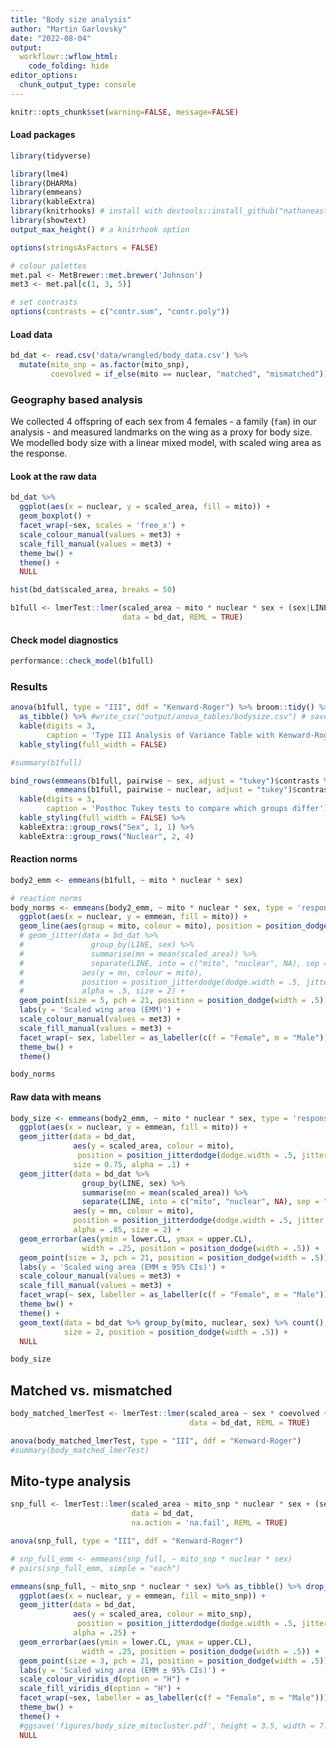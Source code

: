 ```yaml
---
title: "Body size analysis"
author: "Martin Garlovsky"
date: "2022-08-04"
output: 
  workflowr::wflow_html:
    code_folding: hide 
editor_options:
  chunk_output_type: console
---
```


```r
knitr::opts_chunk$set(warning=FALSE, message=FALSE)
```

#### Load packages
```r
library(tidyverse)

library(lme4)
library(DHARMa)
library(emmeans)
library(kableExtra)
library(knitrhooks) # install with devtools::install_github("nathaneastwood/knitrhooks")
library(showtext)
output_max_height() # a knitrhook option

options(stringsAsFactors = FALSE)

# colour palettes
met.pal <- MetBrewer::met.brewer('Johnson')
met3 <- met.pal[c(1, 3, 5)]

# set contrasts
options(contrasts = c("contr.sum", "contr.poly"))

```

#### Load data
```r
bd_dat <- read.csv('data/wrangled/body_data.csv') %>% 
  mutate(mito_snp = as.factor(mito_snp),
         coevolved = if_else(mito == nuclear, "matched", "mismatched"))
```

### Geography based analysis {.tabset}

We collected 4 offspring of each sex from 4 females - a family (`fam`) in our analysis - and measured landmarks on the wing as a proxy for body size. We modelled body size with a linear mixed model, with scaled wing area as the response. 

#### Look at the raw data 
```r
bd_dat %>% 
  ggplot(aes(x = nuclear, y = scaled_area, fill = mito)) +
  geom_boxplot() +
  facet_wrap(~sex, scales = 'free_x') +
  scale_colour_manual(values = met3) +
  scale_fill_manual(values = met3) +
  theme_bw() + 
  theme() + 
  NULL
```


```r
hist(bd_dat$scaled_area, breaks = 50)

b1full <- lmerTest::lmer(scaled_area ~ mito * nuclear * sex + (sex|LINE) + (1|fam), 
                         data = bd_dat, REML = TRUE)
```

#### Check model diagnostics
```r
performance::check_model(b1full)
```

### Results {.tabset}
```r
anova(b1full, type = "III", ddf = "Kenward-Roger") %>% broom::tidy() %>% 
  as_tibble() %>% #write_csv("output/anova_tables/bodysize.csv") # save anova table for supp. tables
  kable(digits = 3, 
        caption = 'Type III Analysis of Variance Table with Kenward-Roger`s method') %>% 
  kable_styling(full_width = FALSE)

#summary(b1full)

bind_rows(emmeans(b1full, pairwise ~ sex, adjust = "tukey")$contrasts %>% as_tibble(),
          emmeans(b1full, pairwise ~ nuclear, adjust = "tukey")$contrasts %>% as_tibble()) %>% 
  kable(digits = 3, 
        caption = 'Posthoc Tukey tests to compare which groups differ') %>% 
  kable_styling(full_width = FALSE) %>%
  kableExtra::group_rows("Sex", 1, 1) %>%
  kableExtra::group_rows("Nuclear", 2, 4)

```

#### Reaction norms
```r

body2_emm <- emmeans(b1full, ~ mito * nuclear * sex)

# reaction norms
body_norms <- emmeans(body2_emm, ~ mito * nuclear * sex, type = 'response') %>% as_tibble() %>% 
  ggplot(aes(x = nuclear, y = emmean, fill = mito)) +
  geom_line(aes(group = mito, colour = mito), position = position_dodge(width = .5)) +
  # geom_jitter(data = bd_dat %>% 
  #               group_by(LINE, sex) %>% 
  #               summarise(mn = mean(scaled_area)) %>% 
  #               separate(LINE, into = c("mito", "nuclear", NA), sep = "(?<=.)", remove = FALSE),
  #             aes(y = mn, colour = mito),
  #             position = position_jitterdodge(dodge.width = .5, jitter.width = .1),
  #             alpha = .5, size = 2) +
  geom_point(size = 5, pch = 21, position = position_dodge(width = .5)) +
  labs(y = 'Scaled wing area (EMM)') +
  scale_colour_manual(values = met3) +
  scale_fill_manual(values = met3) +
  facet_wrap(~ sex, labeller = as_labeller(c(f = "Female", m = "Male"))) +
  theme_bw() + 
  theme()

body_norms

```

#### Raw data with means
```r

body_size <- emmeans(body2_emm, ~ mito * nuclear * sex, type = 'response') %>% as_tibble() %>% 
  ggplot(aes(x = nuclear, y = emmean, fill = mito)) +
  geom_jitter(data = bd_dat,
              aes(y = scaled_area, colour = mito),
               position = position_jitterdodge(dodge.width = .5, jitter.width = .1),
              size = 0.75, alpha = .1) +
  geom_jitter(data = bd_dat %>% 
                group_by(LINE, sex) %>% 
                summarise(mn = mean(scaled_area)) %>% 
                separate(LINE, into = c("mito", "nuclear", NA), sep = "(?<=.)", remove = FALSE),
              aes(y = mn, colour = mito),
              position = position_jitterdodge(dodge.width = .5, jitter.width = .1),
              alpha = .85, size = 2) +
  geom_errorbar(aes(ymin = lower.CL, ymax = upper.CL), 
                width = .25, position = position_dodge(width = .5)) +
  geom_point(size = 3, pch = 21, position = position_dodge(width = .5)) +
  labs(y = 'Scaled wing area (EMM ± 95% CIs)') +
  scale_colour_manual(values = met3) +
  scale_fill_manual(values = met3) +
  facet_wrap(~ sex, labeller = as_labeller(c(f = "Female", m = "Male"))) +
  theme_bw() + 
  theme() + 
  geom_text(data = bd_dat %>% group_by(mito, nuclear, sex) %>% count(), aes(y = -2.2, label = n), 
            size = 2, position = position_dodge(width = .5)) + 
  NULL

body_size

```

## Matched vs. mismatched
```r
body_matched_lmerTest <- lmerTest::lmer(scaled_area ~ sex * coevolved + (sex|LINE) + (1|fam), 
                                        data = bd_dat, REML = TRUE)

anova(body_matched_lmerTest, type = "III", ddf = "Kenward-Roger")
#summary(body_matched_lmerTest)

```


## Mito-type analysis
```r
snp_full <- lmerTest::lmer(scaled_area ~ mito_snp * nuclear * sex + (sex|LINE) + (1|fam), 
                           data = bd_dat,
                           na.action = 'na.fail', REML = TRUE)

anova(snp_full, type = "III", ddf = "Kenward-Roger")

# snp_full_emm <- emmeans(snp_full, ~ mito_snp * nuclear * sex)
# pairs(snp_full_emm, simple = "each")

emmeans(snp_full, ~ mito_snp * nuclear * sex) %>% as_tibble() %>% drop_na() %>% 
  ggplot(aes(x = nuclear, y = emmean, fill = mito_snp)) +
  geom_jitter(data = bd_dat,
              aes(y = scaled_area, colour = mito_snp),
               position = position_jitterdodge(dodge.width = .5, jitter.width = .1),
              alpha = .25) +
  geom_errorbar(aes(ymin = lower.CL, ymax = upper.CL), 
                width = .25, position = position_dodge(width = .5)) +
  geom_point(size = 3, pch = 21, position = position_dodge(width = .5)) +
  labs(y = 'Scaled wing area (EMM ± 95% CIs)') +
  scale_colour_viridis_d(option = "H") +
  scale_fill_viridis_d(option = "H") +
  facet_wrap(~sex, labeller = as_labeller(c(f = "Female", m = "Male"))) +
  theme_bw() + 
  theme() +
  #ggsave('figures/body_size_mitocluster.pdf', height = 3.5, width = 7.5, dpi = 600, useDingbats = FALSE) +
  NULL

```
